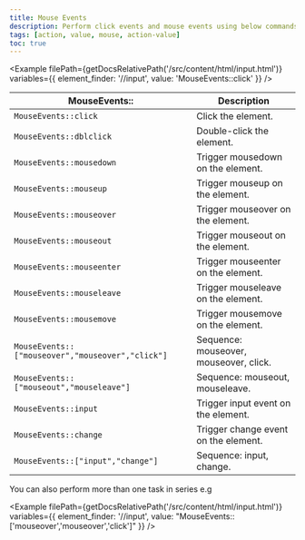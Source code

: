 ```yaml
---
title: Mouse Events
description: Perform click events and mouse events using below commands
tags: [action, value, mouse, action-value]
toc: true
---
```



<Example
  filePath={getDocsRelativePath('/src/content/html/input.html')}
  variables={{
    element_finder: '//input',
    value: 'MouseEvents::click'
  }}
/>

<BsTable>

| **MouseEvents::**                                | **Description**                        |
| ------------------------------------------------ | -------------------------------------- |
| `MouseEvents::click`                             | Click the element.                     |
| `MouseEvents::dblclick`                          | Double-click the element.              |
| `MouseEvents::mousedown`                         | Trigger mousedown on the element.      |
| `MouseEvents::mouseup`                           | Trigger mouseup on the element.        |
| `MouseEvents::mouseover`                         | Trigger mouseover on the element.      |
| `MouseEvents::mouseout`                          | Trigger mouseout on the element.       |
| `MouseEvents::mouseenter`                        | Trigger mouseenter on the element.     |
| `MouseEvents::mouseleave`                        | Trigger mouseleave on the element.     |
| `MouseEvents::mousemove`                         | Trigger mousemove on the element.      |
| `MouseEvents::["mouseover","mouseover","click"]` | Sequence: mouseover, mouseover, click. |
| `MouseEvents::["mouseout","mouseleave"]`         | Sequence: mouseout, mouseleave.        |
| `MouseEvents::input`                             | Trigger input event on the element.    |
| `MouseEvents::change`                            | Trigger change event on the element.   |
| `MouseEvents::["input","change"]`                | Sequence: input, change.               |

</BsTable>

<Callout type="info">You can also perform more than one task in series e.g</Callout>

<Example
  filePath={getDocsRelativePath('/src/content/html/input.html')}
  variables={{
    element_finder: '//input',
    value: "MouseEvents::['mouseover','mouseover','click']"
  }}
/>
